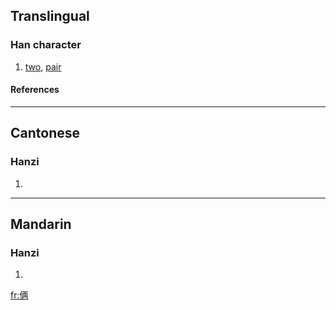 {{see|倆}}

==Translingual==
===Han character===
{{Han char|rn=9|rad=人|as=07|sn=9|four=|canj=人一人月 (OMOB)}}
# [[two]], [[pair]]
====References====
{{Han ref|kx=0106.041|hdz=10158.030|uh=4FE9|ud=20457}}
----
==Cantonese==
===Hanzi===
{{yue-hanzi|jyut=|y=leung5}}
# {{defn|Cantonese}}
----
==Mandarin==
===Hanzi===
{{cmn-hanzi|tra=倆|pin=[[liǎ]] ([[lia3]])|wg=lia<sup>3</sup>}}
# {{defn|Mandarin}}

[[fr:俩]]